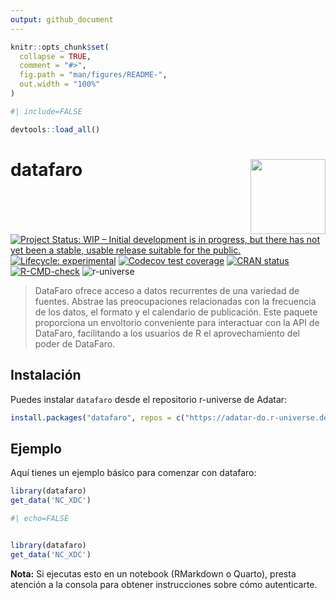 ```yaml
---
output: github_document
---
```


<!-- README.md is generated from README.Rmd. Please edit that file -->

```r
knitr::opts_chunk$set(
  collapse = TRUE,
  comment = "#>",
  fig.path = "man/figures/README-",
  out.width = "100%"
)
```

```r
#| include=FALSE

devtools::load_all()
```


# datafaro <img src="man/figures/logo.png" align="right" height="120" alt="" />

<!-- badges: start -->
[![Project Status: WIP – Initial development is in progress, but there has not yet been a stable, usable release suitable for the public.](https://www.repostatus.org/badges/latest/wip.svg)](https://www.repostatus.org/#wip)
[![Lifecycle: experimental](https://img.shields.io/badge/lifecycle-experimental-orange.svg)](https://www.tidyverse.org/lifecycle/#experimental)
[![Codecov test coverage](https://codecov.io/gh/datafaro/datafaroR/branch/master/graph/badge.svg)](https://codecov.io/gh/datafaro/datafaroR?branch=main)
[![CRAN status](https://www.r-pkg.org/badges/version/datafaro)](https://CRAN.R-project.org/package=datafaro)
[![R-CMD-check](https://github.com/Datafaro/datafaroR/actions/workflows/R-CMD-check.yaml/badge.svg)](https://github.com/Datafaro/datafaroR/actions/workflows/R-CMD-check.yaml)
![r-universe](https://adatar-do.r-universe.dev/badges/datafaro)
<!-- badges: end -->

> DataFaro ofrece acceso a datos recurrentes de una variedad de fuentes. Abstrae las preocupaciones relacionadas con la frecuencia de los datos, el formato y el calendario de publicación. Este paquete proporciona un envoltorio conveniente para interactuar con la API de DataFaro, facilitando a los usuarios de R el aprovechamiento del poder de DataFaro.

## Instalación

Puedes instalar `datafaro` desde el repositorio r-universe de Adatar:

``` r
install.packages("datafaro", repos = c("https://adatar-do.r-universe.dev", "https://cran.r-project.org"))
```

## Ejemplo

Aquí tienes un ejemplo básico para comenzar con datafaro:
``` r
library(datafaro)
get_data('NC_XDC')
```
```r
#| echo=FALSE


library(datafaro)
get_data('NC_XDC')
```

**Nota:** Si ejecutas esto en un notebook (RMarkdown o Quarto), presta atención a la consola para obtener instrucciones sobre cómo autenticarte.



<!-- Testing the package
```r
docker build -t datafaror .
docker run -it datafaror
``` 
-->

